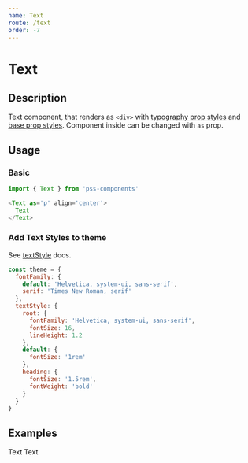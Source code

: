 ```yaml
---
name: Text
route: /text
order: -7
---
```



# Text

## Description

Text component, that renders as `<div>` with [typography prop styles](https://github.com/exah/pss/blob/master/docs/api.md#typography) and [base prop styles](https://github.com/exah/pss/blob/master/docs/api.md#base). Component inside can be changed with `as` prop.


## Usage

### Basic

```js
import { Text } from 'pss-components'
```

```js
<Text as='p' align='center'>
  Text
</Text>
```

### Add Text Styles to theme

See [textStyle](https://github.com/exah/pss/blob/master/docs/api.md#textstyle) docs.

```js
const theme = {
  fontFamily: {
    default: 'Helvetica, system-ui, sans-serif',
    serif: 'Times New Roman, serif'
  },
  textStyle: {
    root: {
      fontFamily: 'Helvetica, system-ui, sans-serif',
      fontSize: 16,
      lineHeight: 1.2
    },
    default: {
      fontSize: '1rem'
    },
    heading: {
      fontSize: '1.5rem',
      fontWeight: 'bold'
    }
  }
}
```

## Examples

<Playground>
  <Text as='p' textAlign='center'>
    Text
  </Text>
</Playground>


<Playground>
  <ThemeProvider theme={theme}>
    <Text as='h1' fontFamily='serif' textStyle='heading' textAlign='center'>
      Text
    </Text>
  </ThemeProvider>
</Playground>
